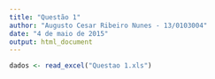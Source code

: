 ```yaml
---
title: "Questão 1"
author: "Augusto Cesar Ribeiro Nunes - 13/0103004"
date: "4 de maio de 2015"
output: html_document
---
```


```r
dados <- read_excel("Questao 1.xls")
```